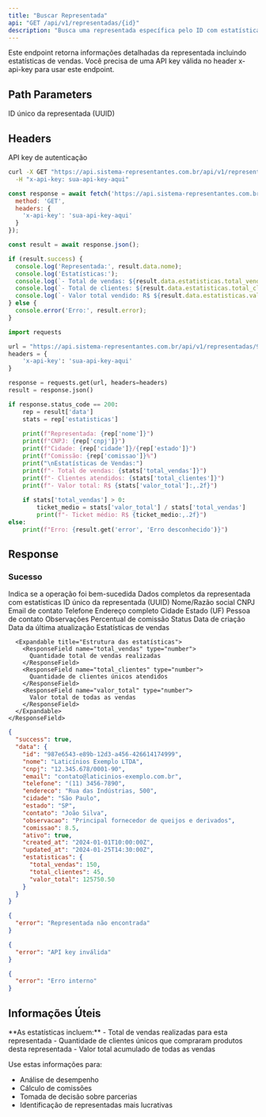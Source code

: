```yaml
---
title: "Buscar Representada"
api: "GET /api/v1/representadas/{id}"
description: "Busca uma representada específica pelo ID com estatísticas de vendas"
---
```


<Tip>
Este endpoint retorna informações detalhadas da representada incluindo estatísticas de vendas.
</Tip>

<Warning>
Você precisa de uma API key válida no header x-api-key para usar este endpoint.
</Warning>

## Path Parameters

<ParamField path="id" type="string" required>
  ID único da representada (UUID)
</ParamField>

## Headers

<ParamField header="x-api-key" type="string" required>
  API key de autenticação
</ParamField>

<RequestExample>

```bash cURL
curl -X GET "https://api.sistema-representantes.com.br/api/v1/representadas/987e6543-e89b-12d3-a456-426614174999" \
  -H "x-api-key: sua-api-key-aqui"
```

```javascript JavaScript
const response = await fetch('https://api.sistema-representantes.com.br/api/v1/representadas/987e6543-e89b-12d3-a456-426614174999', {
  method: 'GET',
  headers: {
    'x-api-key': 'sua-api-key-aqui'
  }
});

const result = await response.json();

if (result.success) {
  console.log('Representada:', result.data.nome);
  console.log('Estatísticas:');
  console.log(`- Total de vendas: ${result.data.estatisticas.total_vendas}`);
  console.log(`- Total de clientes: ${result.data.estatisticas.total_clientes}`);
  console.log(`- Valor total vendido: R$ ${result.data.estatisticas.valor_total.toFixed(2)}`);
} else {
  console.error('Erro:', result.error);
}
```

```python Python
import requests

url = "https://api.sistema-representantes.com.br/api/v1/representadas/987e6543-e89b-12d3-a456-426614174999"
headers = {
    'x-api-key': 'sua-api-key-aqui'
}

response = requests.get(url, headers=headers)
result = response.json()

if response.status_code == 200:
    rep = result['data']
    stats = rep['estatisticas']
    
    print(f"Representada: {rep['nome']}")
    print(f"CNPJ: {rep['cnpj']}")
    print(f"Cidade: {rep['cidade']}/{rep['estado']}")
    print(f"Comissão: {rep['comissao']}%")
    print("\nEstatísticas de Vendas:")
    print(f"- Total de vendas: {stats['total_vendas']}")
    print(f"- Clientes atendidos: {stats['total_clientes']}")
    print(f"- Valor total: R$ {stats['valor_total']:,.2f}")
    
    if stats['total_vendas'] > 0:
        ticket_medio = stats['valor_total'] / stats['total_vendas']
        print(f"- Ticket médio: R$ {ticket_medio:,.2f}")
else:
    print(f"Erro: {result.get('error', 'Erro desconhecido')}")
```

</RequestExample>

## Response

### Sucesso

<ResponseField name="success" type="boolean">
  Indica se a operação foi bem-sucedida
</ResponseField>

<ResponseField name="data" type="object">
  Dados completos da representada com estatísticas
  
  <Expandable title="Estrutura da representada">
    <ResponseField name="id" type="string">
      ID único da representada (UUID)
    </ResponseField>
    <ResponseField name="nome" type="string">
      Nome/Razão social
    </ResponseField>
    <ResponseField name="cnpj" type="string">
      CNPJ
    </ResponseField>
    <ResponseField name="email" type="string">
      Email de contato
    </ResponseField>
    <ResponseField name="telefone" type="string">
      Telefone
    </ResponseField>
    <ResponseField name="endereco" type="string">
      Endereço completo
    </ResponseField>
    <ResponseField name="cidade" type="string">
      Cidade
    </ResponseField>
    <ResponseField name="estado" type="string">
      Estado (UF)
    </ResponseField>
    <ResponseField name="contato" type="string">
      Pessoa de contato
    </ResponseField>
    <ResponseField name="observacao" type="string">
      Observações
    </ResponseField>
    <ResponseField name="comissao" type="number">
      Percentual de comissão
    </ResponseField>
    <ResponseField name="ativo" type="boolean">
      Status
    </ResponseField>
    <ResponseField name="created_at" type="string">
      Data de criação
    </ResponseField>
    <ResponseField name="updated_at" type="string">
      Data da última atualização
    </ResponseField>
    <ResponseField name="estatisticas" type="object">
      Estatísticas de vendas
      
      <Expandable title="Estrutura das estatísticas">
        <ResponseField name="total_vendas" type="number">
          Quantidade total de vendas realizadas
        </ResponseField>
        <ResponseField name="total_clientes" type="number">
          Quantidade de clientes únicos atendidos
        </ResponseField>
        <ResponseField name="valor_total" type="number">
          Valor total de todas as vendas
        </ResponseField>
      </Expandable>
    </ResponseField>
  </Expandable>
</ResponseField>

<ResponseExample>

```json 200 - Sucesso
{
  "success": true,
  "data": {
    "id": "987e6543-e89b-12d3-a456-426614174999",
    "nome": "Laticínios Exemplo LTDA",
    "cnpj": "12.345.678/0001-90",
    "email": "contato@laticinios-exemplo.com.br",
    "telefone": "(11) 3456-7890",
    "endereco": "Rua das Indústrias, 500",
    "cidade": "São Paulo",
    "estado": "SP",
    "contato": "João Silva",
    "observacao": "Principal fornecedor de queijos e derivados",
    "comissao": 8.5,
    "ativo": true,
    "created_at": "2024-01-01T10:00:00Z",
    "updated_at": "2024-01-25T14:30:00Z",
    "estatisticas": {
      "total_vendas": 150,
      "total_clientes": 45,
      "valor_total": 125750.50
    }
  }
}
```

```json 404 - Não Encontrado
{
  "error": "Representada não encontrada"
}
```

```json 401 - Não Autorizado
{
  "error": "API key inválida"
}
```

```json 500 - Erro Interno
{
  "error": "Erro interno"
}
```

</ResponseExample>

## Informações Úteis

<Info>
**As estatísticas incluem:**
- Total de vendas realizadas para esta representada
- Quantidade de clientes únicos que compraram produtos desta representada
- Valor total acumulado de todas as vendas

Use estas informações para:
- Análise de desempenho
- Cálculo de comissões
- Tomada de decisão sobre parcerias
- Identificação de representadas mais lucrativas
</Info>